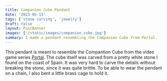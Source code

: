 ```yaml
---
title: Companion Cube Pendant
date: '2023-05-13'
tags: ['stone carving', 'jewelry']
draft: false
layout: PostBanner
images: ['/static/images/companion_cube.jpg']
summary: I made a pendant resembling the Companion Cube from Portal.
---
```


This pendant is meant to resemble the Compantion Cube from the video game series [Portal](<https://en.wikipedia.org/wiki/Portal_(series)>).
The cube itself was carved from a pretty white stone I found on the coast of Spain.
It was very hard to carve the details without breaking the stone, since it was quite brittle.
To be able to wear the pendant on a chain, I also bent a little brass cage to hold it.
